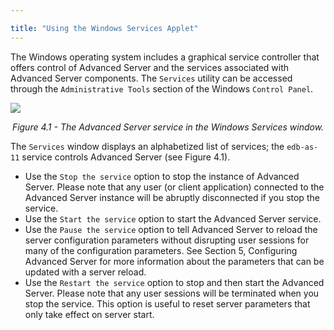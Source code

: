 ---

title: "Using the Windows Services Applet"
---

<div id="using_the_windows_services_applet" class="registered_link"></div>

The Windows operating system includes a graphical service controller that offers control of Advanced Server and the services associated with Advanced Server components. The `Services` utility can be accessed through the `Administrative Tools` section of the Windows `Control Panel`.

![](images/the_advanced_server_service_in_the_windows_services_window.png)

<center><i>Figure 4.1 - The Advanced Server service in the Windows Services window.</i></center>

The `Services` window displays an alphabetized list of services; the `edb-as-11` service controls Advanced Server (see Figure 4.1).

- Use the `Stop the service` option to stop the instance of Advanced Server. Please note that any user (or client application) connected to the Advanced Server instance will be abruptly disconnected if you stop the service.
- Use the `Start the service` option to start the Advanced Server service.
- Use the `Pause the service` option to tell Advanced Server to reload the server configuration parameters without disrupting user sessions for many of the configuration parameters. See Section 5, Configuring Advanced Server for more information about the parameters that can be updated with a server reload.
- Use the `Restart the service` option to stop and then start the Advanced Server. Please note that any user sessions will be terminated when you stop the service. This option is useful to reset server parameters that only take effect on server start.